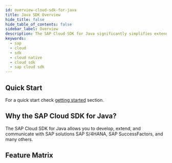 ```yaml
---
id: overview-cloud-sdk-for-java
title: Java SDK Overview
hide_title: false
hide_table_of_contents: false
sidebar_label: Overview
description: The SAP Cloud SDK for Java significantly simplifies extending and developing an application with SAP Business Technology Platform
keywords:
  - sap
  - cloud
  - sdk
  - cloud native
  - cloud sdk
  - sap cloud sdk
---
```


<!-- vale off -->


<!-- vale on -->

<MvnBadge />

## Quick Start

For a quick start check [getting started](getting-started) section.

## Why the SAP Cloud SDK for Java?

The SAP Cloud SDK for Java allows you to develop, extend, and communicate with SAP solutions SAP S/4HANA, SAP SuccessFactors, and many others.

## Feature Matrix

<JavaFeatureTable />
